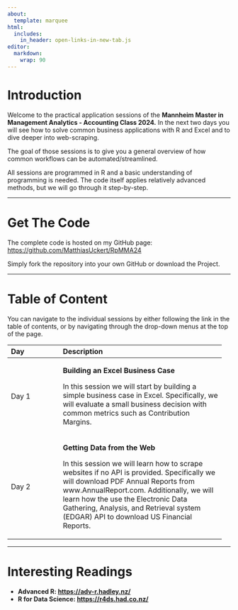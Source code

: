 ```yaml
---
about:
  template: marquee
html:
  includes:
    in_header: open-links-in-new-tab.js
editor: 
  markdown: 
    wrap: 90
---
```


# Introduction

Welcome to the practical application sessions of the **Mannheim Master in Management
Analytics - Accounting Class 2024.** In the next two days you will see how to solve common
business applications with R and Excel and to dive deeper into web-scraping.

The goal of those sessions is to give you a general overview of how common workflows can
be automated/streamlined.

All sessions are programmed in R and a basic understanding of programming is needed. The
code itself applies relatively advanced methods, but we will go through it step-by-step.

------------------------------------------------------------------------------------------

# Get The Code

The complete code is hosted on my GitHub page: <https://github.com/MatthiasUckert/RpMMA24>

Simply fork the repository into your own GitHub or download the Project.

------------------------------------------------------------------------------------------

# Table of Content

You can navigate to the individual sessions by either following the link in the table of
contents, or by navigating through the drop-down menus at the top of the page.

+----------------+---------------------------------------------------+
| Day            | Description                                       |
+:===============+:==================================================+
| Day 1          | **Building an Excel Business Case**               |
|                |                                                   |
|                | In this session we will start by building a       |
|                | simple business case in Excel. Specifically, we   |
|                | will evaluate a small business decision with      |
|                | common metrics such as Contribution Margins.      |
+----------------+---------------------------------------------------+
| Day 2          | **Getting Data from the Web**                     |
|                |                                                   |
|                | In this session we will learn how to scrape       |
|                | websites if no API is provided. Specifically we   |
|                | will download PDF Annual Reports from             |
|                | www.AnnualReport.com. Additionally, we will learn |
|                | how the use the Electronic Data Gathering,        |
|                | Analysis, and Retrieval system (EDGAR) API to     |
|                | download US Financial Reports.                    |
+----------------+---------------------------------------------------+

------------------------------------------------------------------------------------------

# Interesting Readings

-   **Advanced R: <https://adv-r.hadley.nz/>**
-   **R for Data Science: <https://r4ds.had.co.nz/>**
